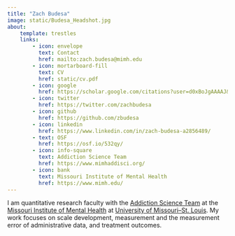```yaml
---
title: "Zach Budesa"
image: static/Budesa_Headshot.jpg
about:
    template: trestles
    links:
        - icon: envelope
          text: Contact
          href: mailto:zach.budesa@mimh.edu
        - icon: mortarboard-fill
          text: CV
          href: static/cv.pdf
        - icon: google
          href: https://scholar.google.com/citations?user=d0xBoJgAAAAJ&hl=en
        - icon: twitter
          href: https://twitter.com/zachbudesa
        - icon: github
          href: https://github.com/zbudesa
        - icon: linkedin
          href: https://www.linkedin.com/in/zach-budesa-a2856489/
        - text: OSF
          href: https://osf.io/532qy/ 
        - icon: info-square
          text: Addiction Science Team
          href: https://www.mimhaddisci.org/
        - icon: bank
          text: Missouri Institute of Mental Health
          href: https://www.mimh.edu/
---
```


I am quantitative research faculty with the [Addiction Science Team](https://www.mimhaddisci.org/) at the [Missouri Institute of Mental Health](https://mimh.edu) at [University of Missouri--St. Louis](https://www.umsl.edu/). My work focuses on scale development, measurement and the measurement error of administrative data, and treatment outcomes.
